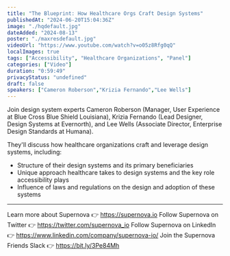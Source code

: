 ```yaml
---
title: "The Blueprint: How Healthcare Orgs Craft Design Systems"
publishedAt: "2024-06-20T15:04:36Z"
image: "./hqdefault.jpg"
dateAdded: "2024-08-13"
poster: "./maxresdefault.jpg"
videoUrl: "https://www.youtube.com/watch?v=o05z8Rfg0qQ"
localImages: true
tags: ["Accessibility", "Healthcare Organizations", "Panel"]
categories: ["Video"]
duration: "0:59:49"
privacyStatus: "undefined"
draft: false
speakers: ["Cameron Roberson","Krizia Fernando","Lee Wells"]
---
```

Join design system experts Cameron Roberson (Manager, User Experience at Blue Cross Blue Shield Louisiana), Krizia Fernando (Lead Designer, Design Systems at Evernorth), and Lee Wells (Associate Director, Enterprise Design Standards at Humana). 

They'll discuss how healthcare organizations craft and leverage design systems, including:

- Structure of their design systems and its primary beneficiaries
- Unique approach healthcare takes to design systems and the key role accessibility plays
- Influence of laws and regulations on the design and adoption of these systems

----------
Learn more about Supernova 👉 https://supernova.io
Follow Supernova on Twitter 👉  https://twitter.com/supernova_io
Follow Supernova on LinkedIn 👉 https://www.linkedin.com/company/supernova-io/
Join the Supernova Friends Slack 👉 https://bit.ly/3Pe84Mh
